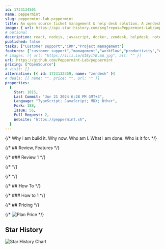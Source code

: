 ```yaml
---
id: 1723134501
name: peppermint
slug: peppermint-lab-peppermint
title: An open source ticket management & help desk solution. A zendesk/freshdesk alternative
image: { url: https://api.star-history.com/svg?repos=Peppermint-Lab/peppermint }
# optional
description: react, nodejs, javascript, docker, zendesk, helpdesk, notebook, nextjs, crm, self-hosted, full-stack, knowledge-base, ticket-management, ticketing-system, prisma, zoho-crm, customer-relationship-management, peppermint,  ,
published: false
tasks: ["Customer support","CRM","Project management"]
features: ["customer support","management","workflow","productivity","collaboration","self-host"]
# images: [{ url: "https://iili.io/dI8yiYB.md.jpg", alt: "" }]
url: https://github.com/Peppermint-Lab/peppermint
pricing: ["OpenSource"]
# visit: []
alternative: [{ id: 1723132359, name: "zendesk" }]
# deals: [{ name: "", price: "", url: "" }]
properties:
  {
    Star: 1815,
    Last Commit: "Jun 21 2024 6:28 PM GMT+3",
    Language: "TypeScript; JavaScript; MDX; Other",
    Fork: 188,
    Issue: 56,
    Pull Request: 2,
    Website: "https://peppermint.sh",
  }
---
```


{/* Why I am build it. Why now. Who am I. What I am done. Who is it for. */}

{/* ## Review, Features */}

{/* ### Review 1 */}

{/* <DetailYoutube videoId="" startTime={0} /> */}

{/* <Twitters ids=[] /> */}

{/* ## How To */}

{/* ### How to 1 */}

{/* ## Pricing */}

{/* <Img src="" alt="Plan Price" /> */}

## Star History

![Star History Chart](https://api.star-history.com/svg?repos=Peppermint-Lab/peppermint)
